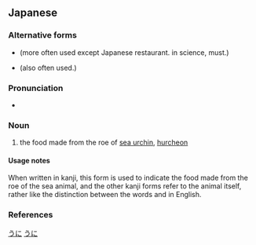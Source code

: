 ==Japanese==
{{ja-kanjitab|yomi=irr|sort=うに}}

===Alternative forms===
* {{l|ja|ウニ}} (more often used except Japanese restaurant. in science, must.)
* {{l|ja|海胆}} (also often used.)

===Pronunciation===
* {{ja-pron|うに|y=irr|acc=1|acc_ref=NHK}}

===Noun===
{{ja-noun|うに|ウニ}}

# the food made from the roe of [[sea urchin]], [[hurcheon]]

====Usage notes====
When written in kanji, this form is used to indicate the food made from the roe of the sea animal, and the other kanji forms refer to the animal itself, rather like the distinction between the words {{l|en|cow}} and {{l|en|beef}} in English. {{U:ja:biology|ウニ}}

===References===
<references/>

[[Category:ja:Echinoderms|うに]]
[[Category:ja:Foods|うに]]